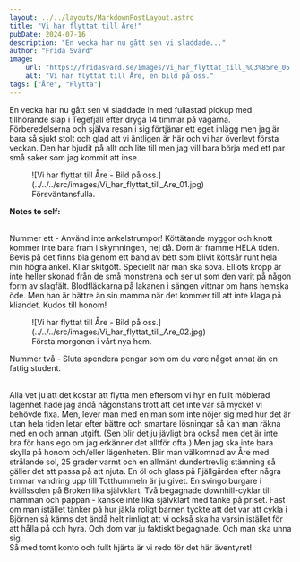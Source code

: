 ```yaml
---
layout: ../../layouts/MarkdownPostLayout.astro
title: "Vi har flyttat till Åre!"
pubDate: 2024-07-16
description: "En vecka har nu gått sen vi sladdade..."
author: "Frida Svärd"
image:
    url: "https://fridasvard.se/images/Vi_har_flyttat_till_%C3%85re_05.jpg"
    alt: "Vi har flyttat till Åre, en bild på oss."
tags: ["Åre", "Flytta"]
---
```



En vecka har nu gått sen vi sladdade in med fullastad pickup med tillhörande släp i Tegefjäll efter dryga 14 timmar på vägarna. Förberedelserna och själva resan i sig förtjänar ett eget inlägg men jag är bara så sjukt stolt och glad att vi äntligen är här och vi har överlevt första veckan. Den har bjudit på allt och lite till men jag vill bara börja med ett par små saker som jag kommit att inse.

<figure data-lightbox="true">
    ![Vi har flyttat till Åre - Bild på oss.](../../../src/images/Vi_har_flyttat_till_Are_01.jpg)
    <figcaption>Försväntansfulla.</figcaption>
</figure>

**Notes to self:**

<br />
Nummer ett - Använd inte ankelstrumpor! Köttätande myggor och knott kommer inte bara fram i skymningen, nej då. Dom är framme
HELA tiden. Bevis på det finns bla genom ett band av bett som blivit köttsår runt hela min högra ankel. Kliar skitgött. Speciellt
när man ska sova. Elliots kropp är inte heller skonad från de små monstrena och ser ut som den varit på någon form av slagfält.
Blodfläckarna på lakanen i sängen vittnar om hans hemska öde. Men han är bättre än sin mamma när det kommer till att inte
klaga på kliandet. Kudos till honom!

<figure data-lightbox="true">
    ![Vi har flyttat till Åre - Bild på oss.](../../../src/images/Vi_har_flyttat_till_Are_02.jpg)
    <figcaption>Första morgonen i vårt nya hem.</figcaption>
</figure>

Nummer två - Sluta spendera pengar som om du vore något annat än en fattig student.

<br />
Alla vet ju att det kostar att flytta men eftersom vi hyr en fullt möblerad lägenhet hade jag ändå någonstans trott att det
inte var så mycket vi behövde fixa. Men, lever man med en man som inte nöjer sig med hur det är utan hela tiden letar efter
bättre och smartare lösningar så kan man räkna med en och annan utgift. (Sen blir det ju jävligt bra också men det är inte
bra för hans ego om jag erkänner det alltför ofta.) Men jag ska inte bara skylla på honom och/eller lägenheten. Blir man
välkomnad av Åre med strålande sol, 25 grader varmt och en allmänt dundertrevlig stämning så gäller det att passa på att
njuta. En öl och glass på Fjällgården efter några timmar vandring upp till Totthummeln är ju givet. En svingo burgare i kvällssolen
på Broken lika självklart. Två begagnade downhill-cyklar till mamman och pappan - kanske inte lika självklart med tanke på
priset. Fast om man istället tänker på hur jäkla roligt barnen tyckte att det var att cykla i Björnen så känns det ändå helt
rimligt att vi också ska ha varsin istället för att hålla på och hyra. Och dom var ju faktiskt begagnade. Och man ska unna
sig.
<br />
Så med tomt konto och fullt hjärta är vi redo för det här äventyret!
